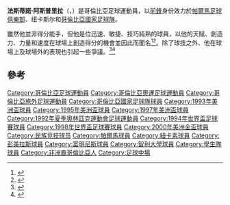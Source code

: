 {{noteta|G1=足球|G2=英超|G3=意甲|G3=南美球會
|1=zh-hant:阿斯普里拉; zh-hk:艾斯派拿;
|2=zh-hant:法斯蒂諾;zh-hans:弗斯蒂诺;
|3=zh-hans:亚特兰特;zh-hk:阿蘭特;zh-tw:阿特蘭特;
}}
{{Infobox football biography
 | name                 = 法斯蒂諾·阿斯普里拉<br>Faustino Asprilla
 | image                =
 | image_size           = 150px
 | fullname             = Faustino Hernán Asprilla Hinestroza
 | height               = {{convert|1.76|m|ftin|abbr=on}}
 | birth_date           = {{birth date and age|df=yes|1969|11|10}}
 | birth_place          = {{COL}}[[圖盧阿|圖盧阿]]
 | position             = [[前鋒_(足球)|前鋒]]<br>右翼<br> [[中場|中場]]
 | youthclubs1          = Sarmiento Lora
 | youthyears1          = 1986–1987
 | years1   = 1988–1989  | caps1   = 36   | goals1   = 17   | clubs1   = [[古古達體育會|古古達]]
 | years2   = 1989–1992  | caps2   = 75   | goals2   = 32   | clubs2   = [[國民競技|國民體育會]]
 | years3   = 1992–1996  | caps3   = 84   | goals3   = 25   | clubs3   = [[帕爾馬足球會|帕爾馬]]
 | years4   = 1996–1998  | caps4   = 48   | goals4   = 9   | clubs4   = [[紐卡素足球會|紐卡素]]
 | years5   = 1998–1999  | caps5   = 12   | goals5   = 1    | clubs5   = [[帕爾馬足球會|帕爾馬]]
 | years6   = 1999–2000  | caps6   = 12   | goals6   = 2   | clubs6   = [[彭美拉斯|彭美拉斯]]
 | years7   = 2000–2001  | caps7   = 12   | goals7   = 8    | clubs7   = [[富明尼斯|富明尼斯]]
 | years8   = 2001–2002  | caps8   = 12   | goals8   = 3    | clubs8   = [[阿蘭特足球會|阿蘭特]]
 | years9   = 2002       | caps9   = 11   | goals9   = 3    | clubs9   = [[國民競技|國民體育會]]
 | years10  = 2003       | caps10  = 13   | goals10  = 5    | clubs10  = [[富明尼斯|富明尼斯]]
 | years11  = 2003–2004  | caps11  = 2    | goals11  = 0    | clubs11  = [[拉普拉達學生隊|學生隊]]
 | years12  = 2004       | caps12  = 1    | goals12  = 0    | clubs12  = [[哥杜雷亞|哥杜雷亞]]
 | totalcaps  = 318  | totalgoals  = 105
 | nationalyears1   = 1993–2001  | nationalcaps1   = 57  | nationalgoals1   = 20  | nationalteam1   = [[哥倫比亞國家足球隊|哥倫比亞]]
}}
'''法斯蒂諾·阿斯普里拉'''（{{lang-en|Faustino Hernán "Tino" Asprilla Hinestroza}}，{{bd|1969年|11月10日|}}）是哥倫比亞足球運動員，以[[前鋒_(足球)|前鋒]]身份效力於[[帕爾馬足球俱樂部|帕爾馬足球俱樂部]]、纽卡斯尔和[[哥倫比亞國家足球隊|哥倫比亞國家足球隊]]。

雖然他並非得分能手，但他是位迅速、敏捷、技巧純熟的球員，以他的天賦、創造力、力量和速度在球場上創造得分的機會並因此而聞名<ref>{{cite news|url=http://www.espnstar.com/editorial/news/detail/item704033/Asprilla's-magical-European-night|title=Asprilla's magical European night|publisher=ESPN|deadurl=yes|archiveurl=https://web.archive.org/web/20111122081738/http://www.espnstar.com/editorial/news/detail/item704033/Asprilla%27s-magical-European-night/|archivedate=2011-11-22|accessdate=2022-01-07}}</ref><ref>{{cite web|url=http://articles.orlandosentinel.com/1994-06-15/features/9406150766_1_baggio-great-soccer-players-goals-in-world|title=Baggio Takes Great Strides Toward Soccer Greatness|publisher=The Orlando Sentinel|author1=Mike Zizzo|date=15 June 1994|accessdate=24 September 2015|archive-date=2015-11-14|archive-url=https://web.archive.org/web/20151114003756/http://articles.orlandosentinel.com/1994-06-15/features/9406150766_1_baggio-great-soccer-players-goals-in-world|dead-url=no}}</ref>。除了球技之外、他在球場上及球場外的表現也引起一些爭議。<ref>{{cite news|url=http://fourfourtwo.com/news/southamerica/78575/default.aspx|title=Falcao form boosts troubled Colombia|publisher=FourFourTwo|date=29 April 2011|accessdate=2017-01-16|archive-date=2012-06-28|archive-url=https://web.archive.org/web/20120628015102/http://fourfourtwo.com/news/southamerica/78575/default.aspx|dead-url=no}}</ref><ref>{{cite news|url=http://www.footballfancast.com/2009/12/football-blogs/happened-faustino-asprilla|title=Whatever happened to Newcastle’s Faustino Asprilla?|publisher=FootballFanCast|date=31 December 2009|accessdate=2017-01-16|archive-date=2012-08-07|archive-url=https://web.archive.org/web/20120807100712/http://www.footballfancast.com/2009/12/football-blogs/happened-faustino-asprilla|dead-url=no}}</ref>

==參考==
{{reflist}}
{{DEFAULTSORT:Asprilla, Faustino}}
[[Category:哥倫比亞足球運動員|Category:哥倫比亞足球運動員]]
[[Category:哥倫比亞奧運足球運動員|Category:哥倫比亞奧運足球運動員]]
[[Category:哥倫比亞旅外足球運動員|Category:哥倫比亞旅外足球運動員]]
[[Category:哥倫比亞國家足球隊球員|Category:哥倫比亞國家足球隊球員]]
[[Category:1993年美洲盃球員|Category:1993年美洲盃球員]]
[[Category:1995年美洲盃球員|Category:1995年美洲盃球員]]
[[Category:1997年美洲盃球員|Category:1997年美洲盃球員]]
[[Category:1992年夏季奧林匹克運動會足球運動員|Category:1992年夏季奧林匹克運動會足球運動員]]
[[Category:1994年世界盃足球賽球員|Category:1994年世界盃足球賽球員]]
[[Category:1998年世界盃足球賽球員|Category:1998年世界盃足球賽球員]]
[[Category:2000年美洲金盃球員|Category:2000年美洲金盃球員]]
[[Category:民族竞技球员|Category:民族竞技球员]]
[[Category:帕爾馬球員|Category:帕爾馬球員]]
[[Category:紐卡素球員|Category:紐卡素球員]]
[[Category:彭美拉斯球員|Category:彭美拉斯球員]]
[[Category:富明尼斯球員|Category:富明尼斯球員]]
[[Category:智利大學球員|Category:智利大學球員]]
[[Category:學生隊球員|Category:學生隊球員]]
[[Category:非洲裔哥倫比亞人|Category:非洲裔哥倫比亞人]]
[[Category:足球中場|Category:足球中場]]